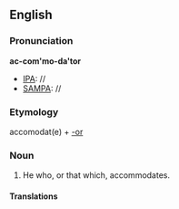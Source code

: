 ==English==
===Pronunciation===
'''ac-com'mo-da'tor'''
*[[IPA]]: //
*[[SAMPA]]: //

===Etymology===
accomodat(e) + [[-or]]

===Noun===
{{infl|en|noun}}
#He who, or that which, accommodates.
<!-- ''Warburton.''> -->

====Translations====
{{top}}
{{mid}}
{{bottom}}